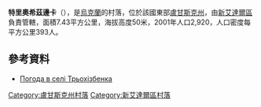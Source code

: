 {{coord|48|45|34|N|38|57|48|E|type:city(1280)_region:UA_scale:100000|display=title}}

'''特里奧希茲邊卡'''（{{lang-uk|Трьохізбенка}}），是[[烏克蘭|烏克蘭]]的村落，位於該國東部[[盧甘斯克州|盧甘斯克州]]，由[[新艾達爾區|新艾達爾區]]負責管轄，面積7.43平方公里，海拔高度50米，2001年人口2,920，人口密度每平方公里393人。

==參考資料==
* [http://weather.in.ua/ua/lyganskaja/26597 Погода в селі Трьохізбенка] {{Wayback|url=http://weather.in.ua/ua/lyganskaja/26597 |date=20191231015338 }}

{{DEFAULTSORT:Трьохізбенка}}
[[Category:盧甘斯克州村落|Category:盧甘斯克州村落]]
[[Category:新艾達爾區村落|Category:新艾達爾區村落]]


{{Luhansk-geo-stub}}
